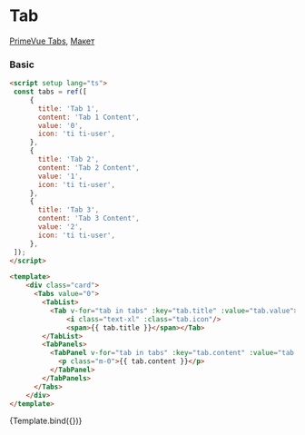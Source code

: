 

<Meta title="Prime/Menu/Tab" />

# Tab

[PrimeVue Tabs](https://primevue.org/tabs), [Макет](<https://www.figma.com/design/4TYeki0MDLhfPGJstbIicf/UI-kit-PrimeFace--DS-?node-id=888-13076&m=dev>)

### Basic

```html dark
<script setup lang="ts">
 const tabs = ref([
     {
       title: 'Tab 1',
       content: 'Tab 1 Content',
       value: '0',
       icon: 'ti ti-user',
     },
     {
       title: 'Tab 2',
       content: 'Tab 2 Content',
       value: '1',
       icon: 'ti ti-user',
     },
     {
       title: 'Tab 3',
       content: 'Tab 3 Content',
       value: '2',
       icon: 'ti ti-user',
     },
 ]);
</script>

<template>
    <div class="card">
      <Tabs value="0">
        <TabList>
          <Tab v-for="tab in tabs" :key="tab.title" :value="tab.value">
              <i class="text-xl" :class="tab.icon"/>
              <span>{{ tab.title }}</span></Tab>
        </TabList>
        <TabPanels>
          <TabPanel v-for="tab in tabs" :key="tab.content" :value="tab.value">
            <p class="m-0">{{ tab.content }}</p>
          </TabPanel>
        </TabPanels>
      </Tabs>
    </div>
</template>
```

<Story name="Primary">{Template.bind({})}</Story>
